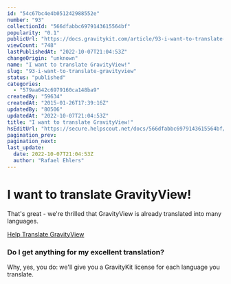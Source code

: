 ```yaml
---
id: "54c67bc4e4b051242988552e"
number: "93"
collectionId: "566dfabbc6979143615564bf"
popularity: "0.1"
publicUrl: "https://docs.gravitykit.com/article/93-i-want-to-translate-gravityview"
viewCount: "748"
lastPublishedAt: "2022-10-07T21:04:53Z"
changeOrigin: "unknown"
name: "I want to translate GravityView!"
slug: "93-i-want-to-translate-gravityview"
status: "published"
categories: 
  - "579aa642c6979160ca148ba9"
createdBy: "59634"
createdAt: "2015-01-26T17:39:16Z"
updatedBy: "80506"
updatedAt: "2022-10-07T21:04:53Z"
title: "I want to translate GravityView!"
hsEditUrl: "https://secure.helpscout.net/docs/566dfabbc6979143615564bf/article/54c67bc4e4b051242988552e"
pagination_prev: 
pagination_next: 
last_update:
  date: 2022-10-07T21:04:53Z
  author: "Rafael Ehlers"
---
```


# I want to translate GravityView!

That's great - we're thrilled that GravityView is already translated into many languages.

[Help Translate GravityView](https://www.gravitykit.com/support/)

### Do I get anything for my excellent translation?

Why, yes, you do: we'll give you a GravityKit license for each language you translate.